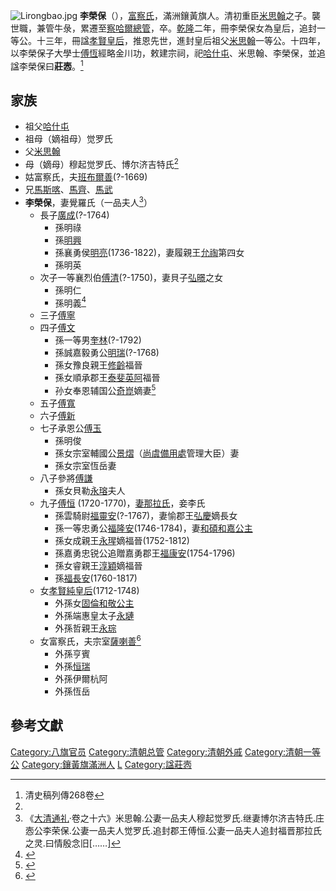 [[File:Lirongbao.jpg|thumb]]
'''李榮保'''（{{bd|1674年||1723年||catIdx=L}}），[[富察氏|富察氏]]，滿洲鑲黃旗人。清初重臣[[米思翰|米思翰]]之子。襲世職，兼管牛彔，累遷至[[察哈爾總管|察哈爾總管]]，卒。[[乾隆|乾隆]]二年，冊李榮保女為皇后，追封一等公。十三年，冊諡[[孝賢純皇后|孝賢皇后]]，推恩先世，進封皇后祖父[[米思翰|米思翰]]一等公。十四年，以李榮保子大學士[[傅恆|傅恆]]經略金川功，敕建宗祠，祀[[哈什屯|哈什屯]]、米思翰、李榮保，並追諡李榮保曰'''莊悫'''。<ref>清史稿列傳268卷</ref>

==家族 ==
*祖父[[哈什屯|哈什屯]]
*祖母（嫡祖母）觉罗氏
*父[[米思翰|米思翰]]
*母（嫡母）穆起觉罗氏、博尔济吉特氏<ref name=a1/>
*姑富察氏，夫[[班布爾善|班布爾善]](?-1669)
*兄[[馬斯喀|馬斯喀]]、[[馬齊|馬齊]]、[[馬武_(富察氏)|馬武]]
*'''李榮保'''，妻覺羅氏（一品夫人<ref name="a1">《[[大清通礼|大清通礼]]·卷之十六》米思翰.公妻一品夫人穆起觉罗氏.继妻博尔济吉特氏.庄悫公李荣保.公妻一品夫人觉罗氏.追封郡王傅恒.公妻一品夫人追封福晋那拉氏之灵.曰情殷念旧[……]</ref>）
**長子[[廣成|廣成]](?-1764)
***孫明祿
***孫[[明興（清朝）|明興]]
***孫襄勇侯[[明亮_(清朝)|明亮]](1736-1822)，妻履親王[[允祹|允祹]]第四女
***孫明英
**次子一等襄烈伯[[傅清|傅清]](?-1750)，妻貝子[[弘暻_(貝子)|弘暻]]之女
***孫明仁
***孫明義<ref>{{Cite web|title=阅读页|url=https://www.wenxuecity.com/book/?act=view&chapterID=5866413&bookID=60482485|accessdate=2021-02-02|work=www.wenxuecity.com}}</ref>
**三子[[傅寧|傅寧]]
**四子[[傅文_(清朝)|傅文]]
***孫一等男[[奎林|奎林]](?-1792)
***孫誠嘉毅勇公[[明瑞|明瑞]](?-1768)
***孫女豫良親王[[修齡|修齡]]福晉
***孫女順承郡王[[泰斐英阿|泰斐英阿]]福晉
***孙女奉恩辅国公[[奇崑|奇崑]]嫡妻<ref>{{cite book |title=《愛新覺羅宗譜》10册丙二第5336頁}}</ref>
**五子[[傅寬_(清朝)|傅寬]]
**六子[[傅新|傅新]]
**七子承恩公[[傅玉|傅玉]]
***孫明俊
***孫女宗室輔國公[[景熠|景熠]]（[[尚虞備用處|尚虞備用處]]管理大臣）妻
***孫女宗室恆岳妻
**八子參將[[傅謙|傅謙]]
***孫女貝勒[[永瑢|永瑢]]夫人
**九子[[傅恒|傅恒]] (1720-1770)，[[福晋那拉氏_(傅恒)|妻那拉氏]]，妾李氏
***孫雲騎尉[[福靈安|福靈安]](?-1767)，妻愉郡王[[弘慶|弘慶]]嫡長女
***孫一等忠勇公[[福隆安|福隆安]](1746-1784)，妻[[和碩和嘉公主|和碩和嘉公主]]
***孫女成親王[[永瑆|永瑆]]嫡福晉(1752-1812)
***孫嘉勇忠锐公追贈嘉勇郡王[[福康安|福康安]](1754-1796)
***孫女睿親王[[淳穎|淳穎]]嫡福晉
***孫[[福長安|福長安]](1760-1817)
**女[[孝賢純皇后|孝賢純皇后]](1712-1748)
***外孫女[[固倫和敬公主|固倫和敬公主]]
***外孫端惠皇太子[[永璉|永璉]]
***外孫哲親王[[永琮|永琮]]
**女富察氏，夫宗室[[薩喇善|薩喇善]]<ref>{{Cite web|title=详细资料介绍_爱新觉罗宗谱网|url=http://www.axjlzp.com/clan25920.html|accessdate=2020-10-03|work=www.axjlzp.com}}</ref>
***外孫亨賓
***外孫[[恒瑞|恒瑞]]
***外孫伊爾杭阿
***外孫恆岳

==參考文獻==
{{reflist}}

{{滿洲鑲黃旗沙濟富察氏}}

[[Category:八旗官员|Category:八旗官员]]
[[Category:清朝总管|Category:清朝总管]]
[[Category:清朝外戚|Category:清朝外戚]]
[[Category:清朝一等公|Category:清朝一等公]]
[[Category:鑲黃旗滿洲人|Category:鑲黃旗滿洲人]]
[[Category:沙濟富察氏|L]]
[[Category:諡莊悫|Category:諡莊悫]]